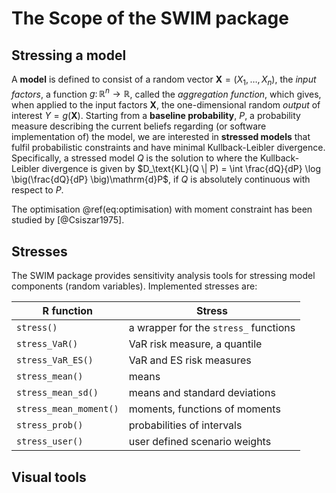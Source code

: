 


# The Scope of the SWIM package



## Stressing a model


A **model** is defined to consist of a random vector $\boldsymbol{X} = (X_1, \ldots, X_n)$, the *input factors*, a function $g \colon \mathbb{R}^n \to \mathbb{R}$, called the *aggregation function*, which gives, when applied to the input factors $\boldsymbol{X}$, the one-dimensional random *output* of interest $Y = g(\boldsymbol{X})$. Starting from a **baseline probability**, $P$, a probability measure describing the current beliefs regarding (or software implementation of) the model, we are interested in **stressed models** that fulfil probabilistic constraints and have minimal Kullback-Leibler divergence. Specifically, a stressed model $Q$ is the solution to 
\begin{equation} 
\min_{ Q \in \mathcal{P}} D_\text{KL}(Q \| P), \quad
\text{s.t. probabilistic constraints of the model under }Q \text{ hold},
(\#eq:optimisation)
\end{equation}
where the Kullback-Leibler divergence is given by $D_\text{KL}(Q \| P)  = \int \frac{dQ}{dP} \log \big(\frac{dQ}{dP} \big)\mathrm{d}P$, if $Q$ is absolutely continuous with respect to $P$. 

The optimisation \@ref(eq:optimisation) with moment constraint has been studied by [@Csiszar1975].




## Stresses
The SWIM package provides sensitivity analysis tools for stressing model
components (random variables). Implemented stresses are:

| R function             | Stress                                |
| ---------------------- | -----------------------------         |
| `stress()`             | a wrapper for the `stress_` functions |
| `stress_VaR()`         | VaR risk measure, a quantile          |
| `stress_VaR_ES()`      | VaR and ES risk measures              |
| `stress_mean()`        | means                                 |
| `stress_mean_sd()`     | means and standard deviations         |
| `stress_mean_moment()` | moments, functions of moments         |
| `stress_prob()`        | probabilities of intervals            |
| `stress_user()`        | user defined scenario weights         |

## Visual tools












